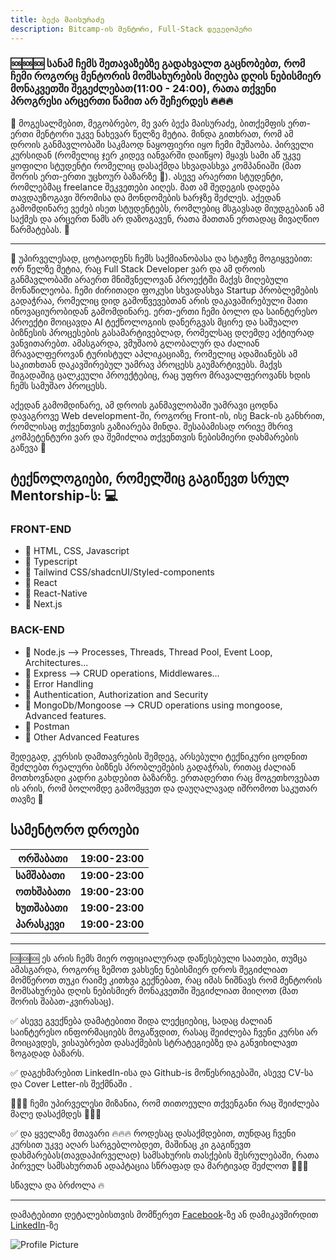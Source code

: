 ```yaml
---
title: ბექა მაისურაძე
description: Bitcamp-ის მენტორი, Full-Stack დეველოპერი
---
```


### 🆘🆘🆘 სანამ ჩემს შეთავაზებზე გადახვალთ გაცნობებთ, რომ ჩემი როგორც მენტორის მომსახურების მიღება დღის ნებისმიერ მონაკვეთში შეგეძლებათ(11:00 - 24:00), რათა თქვენი პროგრესი არცერთი წამით არ შეჩერდეს 🔥🔥🔥 

👋 მოგესალმებით, მეგობრებო, მე ვარ ბექა მაისურაძე, ბითქემფის ერთ-ერთი მენტორი უკვე ნახევარ წელზე მეტია. მინდა გითხრათ, რომ ამ დროის განმავლობაში საკმაოდ ნაყოფიერი იყო ჩემი მუშაობა. პირველი კურსიდან (რომელიც ჯერ კიდევ იანვარში დაიწყო) მყავს სამი აწ უკვე ყოფილი სტუდენტი რომელიც დასაქმდა სხვადასხვა კომპანიაში (მათ შორის ერთ-ერთი უცხოურ ბაზარზე 🤯). ასევე არაერთი სტუდენტი, რომლებმაც freelance შეკვეთები აიღეს. მათ ამ შედეგის დადება თავდაუზოგავი შრომისა და მონდომების ხარჯზე შეძლეს. აქედან გამომდინარე ვეძებ ისეთ სტუდენტებს, რომლებიც მსგავსად მიუდგებაინ ამ საქმეს და არცერთ წამს არ დაზოგავენ, რათა მათთან ერთადაც მივაღწიო წარმატებას. 🚀

---

🏢 უპირველესად, ცოტაოდენს ჩემს საქმიანობასა და სტაჟზე მოგიყვებით: ორ წელზე მეტია, რაც Full Stack Developer ვარ და ამ დროის განმავლობაში არაერთ მნიშვნელოვან პროექტში მაქვს მიღებული მონაწილეობა. ჩემი ძირითადი ფოკუსი სხვადასხვა Startup პრობლემების გადაჭრაა, რომელიც დიდ გამოწვევებთან არის დაკავაშირებული მათი ინოვაციურობიდან გამომდინარე. ერთ-ერთი ჩემი ბოლო და საინტერესო პროექტი მოიცავდა AI ტექნოლოგიის დანერგვას მცირე და საშუალო ბიზნესის პროცესების გასამარტივებლად, რომელსაც დღემდე აქტიურად ვანვითარებთ. ამასგარდა, ვმუშაობ გლობალურ და ძალიან მრავალფეროვან ტურისტულ აპლიკაციაზე, რომელიც ადამიანებს ამ საკითხთან დაკავშირებულ უამრავ პროცესს გაუმარტივებს. მაქვს შიგადაშიგ ცალკეული პროექტებიც, რაც უფრო მრავალფეროვანს ხდის ჩემს სამუშაო პროცესს.

აქედან გამომდინარე, ამ დროის განმავლობაში უამრავი ცოდნა დავაგროვე Web development-ში, როგორც Front-ის, ისე Back-ის განხრით, რომლისაც თქვენთვის გაზიარება მინდა. შესაბამისად ორივე მხრივ კომპეტენტური ვარ და შემიძლია თქვენთვის ნებისმიერი დახმარების გაწევა 🙌

 ## ტექნოლოგიები, რომელშიც გაგიწევთ სრულ Mentorship-ს: 💻

### FRONT-END
- 📌 HTML, CSS, Javascript 
- 📌 Typescript 
- 📌 Tailwind CSS/shadcnUI/Styled-components 
- 📌 React 
- 📌 React-Native 
- 📌 Next.js 
 

### BACK-END
- 📌 Node.js --> Processes, Threads, Thread Pool, Event Loop, Architectures... 
- 📌 Express --> CRUD operations, Middlewares... 
- 📌 Error Handling 
- 📌 Authentication, Authorization and Security 
- 📌 MongoDb/Mongoose --> CRUD operations using mongoose, Advanced features. 
- 📌 Postman 
- 📌 Other Advanced Features 

შედეგად, კურსის დამთავრების შემდეგ, არსებული ტექნიკური ცოდნით შეძლებთ რეალური ბიზნეს პრობლემების გადაჭრას, რითაც ძალიან მოთხოვნადი კადრი გახდებით ბაზარზე. ერთადერთი რაც მოგეთხოვებათ ის არის, რომ ბოლომდე გამომყვეთ და დაუღალავად იშრომოთ საკუთარ თავზე 🚀

## სამენტორო დროები

| **ორშაბათი**  | **19:00-23:00** |
| ------------- | --------------- |
| **სამშაბათი** | **19:00-23:00** |
| **ოთხშაბათი** | **19:00-23:00** |
| **ხუთშაბათი** | **19:00-23:00** |
| **პარასკევი** | **19:00-23:00** |

---
🆘🆘🆘 ეს არის ჩემს მიერ ოფიციალურად დაწესებული საათები, თუმცა ამასგარდა, როგორც ზემოთ ვახსენე ნებისმიერ დროს შეგიძლიათ მომწეროთ თუკი რაიმე კითხვა გექნებათ, რაც იმას ნიშნავს რომ მენტორის მომსახურება დღის ნებისმიერ მონაკვეთში შეგიძლიათ მიიღოთ (მათ შორის შაბათ-კვირასაც).
 
✅ ასევე გვექნება დამატებითი შიდა ლექციებიც, სადაც ძალიან საინტერესო ინფორმაციებს მოგაწვდით, რასაც შეიძლება ჩვენი კურსი არ მოიცავდეს, ვისაუბრებთ დასაქმების სტრატეგიებზე და განვიხილავთ ზოგადად ბაზარს. 

✅ დაგეხმარებით LinkedIn-ისა და Github-is მოწესრიგებაში, ასევე CV-სა და Cover Letter-ის შექმნაში .

🚀🚀🚀 ჩემი უპირველესი მიზანია, რომ თითოეული თქვენგანი რაც შეიძლება მალე დასაქმდეს  🚀🚀🚀

✅ და ყველაზე მთავარი 🔥🔥🔥  როდესაც დასაქმდებით, თუნდაც ჩვენი კურსით უკვე აღარ სარგებლობდეთ, მაშინაც კი გაგიწევთ დახმარებას(თავდაპირველად) სამსახურის თასქების შესრულებაში,  რათა პირველ სამსახურთან ადაპტაცია სწრაფად და მარტივად შეძლოთ  🚀🚀🚀

სწავლა და ბრძოლა 🔥

---
დამატებითი დეტალებისთვის მომწერეთ [Facebook](https://www.facebook.com/beqa.maisuradze.315/)-ზე ან დამიკავშირდით [LinkedIn](https://www.linkedin.com/in/beka-maisuradze-76a730234/)-ზე

![Profile Picture](/images/mentors/beka-maisuradze.jpg)